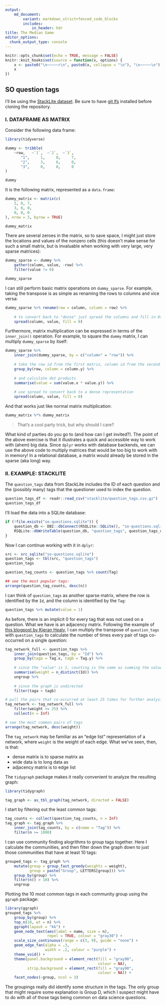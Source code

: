 ```yaml
---
output: 
    md_document:
        variant: markdown_strict+fenced_code_blocks
        includes:
            in_header: hdr
title: The Median Game
editor_options: 
  chunk_output_type: console
---
```


```r
knitr::opts_chunk$set(echo = TRUE, message = FALSE)
knitr::knit_hooks$set(source = function(x, options) {
    x <- paste0("\n~~~~~r\n", paste0(x, collapse = "\n"), "\n~~~~~\n")
    x
})
```
## SO question tags

I'll be using the [StackLite dataset](http://varianceexplained.org/r/stack-lite/). Be sure to have [git lfs](https://git-lfs.github.com/) installed before cloning the repository. 

### I. DATAFRAME AS MATRIX

Consider the following data frame:

```r
library(tidyverse)

dummy <- tribble(
    ~row,   ~`1`,  ~`2`,  ~`3`,
       "1",     1,     0,     7,
       "2",     3,     6,     0,
       "3",     0,     8,     0
)

dummy
```

It is the following matrix, represented as a `data.frame`:
```r
dummy_matrix <- matrix(c(
    1, 0, 7,
    3, 6, 0,
    0, 8, 0
), nrow = 3, byrow = TRUE)

dummy_matrix
```

There are several zeroes in the matrix, so to save space, I might just store the locations and values of the nonzero cells (this doesn't make sense for such a small matrix, but is invaluable when working with very large, very sparse matrices):

```r
dummy_sparse <- dummy %>%
    gather(column, value, -row) %>%
    filter(value != 0)

dummy_sparse
```

I can still perform basic matrix operations on `dummy_sparse`. For example, taking the transpose is as simple as renaming the rows to columns and vice versa:

```r
dummy_sparse %>% rename(row = column, column = row) %>%
    
    # to convert back to "dense" just spread the columns and fill in 0s
    spread(column, value, fill = 0)
```

Furthermore, matrix multiplication can be expressed in terms of the `inner_join()` operation. For example, to square the `dummy` matrix, I can multiply `dummy_sparse` by itself:

```r
dummy_sparse %>%
    inner_join(dummy_sparse, by = c("column" = "row")) %>%
    
    # take the row id from the first matrix, column id from the second
    group_by(row, column = column.y) %>%
    
    # and calculate dot products
    summarise(value = sum(value.x * value.y)) %>%
    
    # use spread to convert back to a dense representation
    spread(column, value, fill = 0)
```

And that works just like normal matrix multiplication:

```r
dummy_matrix %*% dummy_matrix
```

> That's a cool party trick, but why should I care? 

What kind of parties do you go to (and how can I get invited?). The point of the above exercise is that it illustrates a quick and accessible way to work with (ahem) big data. Since `dplyr` works with database backends, we can use the above code to multiply matrices that would be too big to work with in memory! In a relational database, a matrix would already be stored in the sparse (aka long) way. 

### II. EXAMPLE: STACKLITE

The `question_tags` data from StackLite includes the ID of each question and the (possibly many) tags that the questioner used to index the question.

```r
question_tags_df <- readr::read_csv("stacklite/question_tags.csv.gz")
question_tags_df
```

I'll load the data into a SQLite database: 

```r
if (!file.exists("so-questions.sqlite")) {
    question_db <- DBI::dbConnect(RSQLite::SQLite(), "so-questions.sqlite")
    RSQLite::dbWriteTable(question_db, "question_tags", question_tags_df)
}
```

Now I can continue working with it in `dplyr`:
```r
src <- src_sqlite("so-questions.sqlite")
question_tags <- tbl(src, "question_tags")
question_tags

question_tag_counts <- question_tags %>% count(Tag)
```

```r
## see the most popular tags:
arrange(question_tag_counts, desc(n))
```

I can think of  `question_tags` as another sparse matrix, where the row is identified by the `Id`, and the column is identified by the `Tag`:

```r
question_tags %>% mutate(value = 1)
```

As before, there is an implicit 0 for every tag that was not used on a question. What we have is an adjacency matrix. Following the example of [this blogpost by Kieran Healy](https://kieranhealy.org/blog/archives/2013/06/09/using-metadata-to-find-paul-revere/), I can multiply the transpose of `question_tags` with `question_tags` to calculate the number of times every pair of tags co-occurred on a single question:

```r
tag_network_full <- question_tags %>% 
    inner_join(question_tags, by = "Id") %>% 
    group_by(taga = Tag.x, tagb = Tag.y) %>% 
    
    # since the "value" is 1, counting is the same as summing the values
    summarise(weight = n_distinct(Id)) %>%
    ungroup %>%
    
    # since the graph is undirected
    filter(taga < tagb)

# pull the pairs that co-occurred at least 25 times for further analysis
tag_network <- tag_network_full %>% 
    filter(weight >= 25) %>%
    collect(n = Inf)

# see the most common pairs of tags
arrange(tag_network, desc(weight))
```

The `tag_network` may be familiar as an "edge list" representation of a network, where `weight` is the weight of each edge. What we've seen, then, is that:

* dense matrix is to sparse matrix as
* wide data is to long data as
* adjacency matrix is to edge list

The `tidygraph` package makes it really convenient to analyze the resulting graph:

```r
library(tidygraph)

tag_graph <- as_tbl_graph(tag_network, directed = FALSE)
```

I start by filtering out the least common tags:

```r
tag_counts <- collect(question_tag_counts, n = Inf)
tag_graph <- tag_graph %>%
    inner_join(tag_counts, by = c(name = "Tag")) %>%
    filter(n >= 1000)
```

I can use community finding alogrithms to group tags together. Here I calculate the communities, and then filter down the graph down to just those communities that have at least 10 tags:

```r
grouped_tags <- tag_graph %>%
    mutate(group = group_fast_greedy(weights = weight),
           group = paste("Group", LETTERS[group])) %>%
    group_by(group) %>%
    filter(n() > 10) %>%
    ungroup
```

Plotting the 10 most common tags in each community group using the `ggraph` package:

```r
library(ggraph)
grouped_tags %>%
    group_by(group) %>%
    top_n(10, wt = n) %>%
    ggraph(layout = "kk") + 
    geom_node_text(aes(label = name, size = n), 
                   repel = TRUE, colour = "gray30") +
    scale_size_continuous(range = c(3, 9), guide = "none") +
    geom_edge_fan(alpha = .3, 
                  width = .2, colour = "purple") +
    theme_void() + 
    theme(panel.background = element_rect(fill = "gray98",
                                          colour = NA),
          strip.background = element_rect(fill = "gray90",
                                          colour = NA)) +
    facet_nodes(~group, ncol = 3)
```

The groupings really did identify some structure in the tags. The only group that might require some explanation is Group D, which I suspect might have to do with all of those tags being common on data science questions. 
